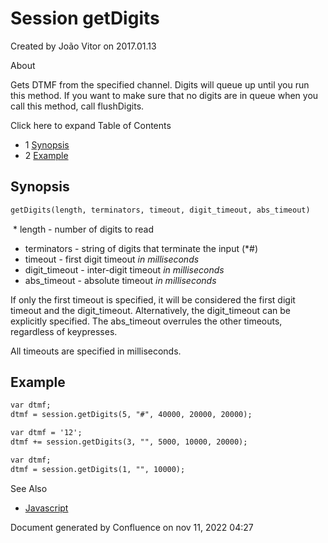 
# Session getDigits 

 Created by  João Vitor on 2017.01.13

About

Gets DTMF from the specified channel. Digits will queue up until you run this method. If you want to make sure that no digits are in queue when you call this method, call flushDigits.

Click here to expand Table of Contents

* 1 [Synopsis](#synopsis)
* 2 [Example](#example)

## Synopsis

```xml
getDigits(length, terminators, timeout, digit_timeout, abs_timeout)
```

  
 * length - number of digits to read
* terminators - string of digits that terminate the input (\*#)
* timeout - first digit timeout _in milliseconds_
* digit\_timeout - inter-digit timeout _in milliseconds_
* abs\_timeout - absolute timeout _in milliseconds_

If only the first timeout is specified, it will be considered the first digit timeout and the digit\_timeout. Alternatively, the digit\_timeout can be explicitly specified. The abs\_timeout overrules the other timeouts, regardless of keypresses.

All timeouts are specified in milliseconds.

## Example

```xml
var dtmf;
dtmf = session.getDigits(5, "#", 40000, 20000, 20000);
```

  
```xml
var dtmf = '12';
dtmf += session.getDigits(3, "", 5000, 10000, 20000);
```

  
```xml
var dtmf;
dtmf = session.getDigits(1, "", 10000);
```

See Also

* [Javascript](https://wiki.freeswitch.org/wiki/Javascript "Javascript")

Document generated by Confluence on nov 11, 2022 04:27
